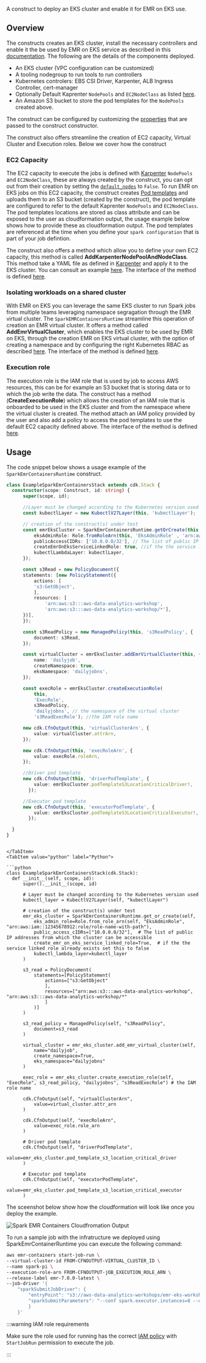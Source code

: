 [//]: # (This file is generated, do not modify directly, update the README.md in framework/src/processing)

A construct to deploy an EKS cluster and enable it for EMR on EKS use. 

## Overview

The constructs creates an EKS cluster, install the necessary controllers and enable it the be used by EMR on EKS service as described in this [documentation](https://docs.aws.amazon.com/emr/latest/EMR-on-EKS-DevelopmentGuide/setting-up-cluster-access.html). The following are the details of the components deployed.

 * An EKS cluster (VPC configuration can be customized)
 * A tooling nodegroup to run tools to run controllers
 * Kubernetes controlers: EBS CSI Driver, Karpenter, ALB Ingress Controller, cert-manager  
 * Optionally Default Kaprenter `NodePools` and `EC2NodeClass` as listed [here](https://github.com/awslabs/data-solutions-framework-on-aws/tree/main/framework/src/processing/lib/spark-runtime/emr-containers/resources/k8s/karpenter-provisioner-config).
 * An Amazon S3 bucket to store the pod templates for the `NodePools` created above.

The construct can be configured by customizing the [properties](https://constructs.dev/packages/aws-dsf/v/1.0.0-rc.5/api/SparkEmrContainersRuntimeProps?lang=python&submodule=processing) that are passed to the construct constructor.

The construct also offers streamline the creation of EC2 capacity, Virtual Cluster and Execution roles. Below we cover how the construct    

### EC2 Capacity

The EC2 capacity to execute the jobs is defined with [Karpenter](https://karpenter.sh/docs/getting-started/) `NodePools` and `EC2NodeClass`, these are always created by the construct, you can opt out from their creation by setting the [`default_nodes`](https://constructs.dev/packages/aws-dsf/v/1.0.0-rc.5/api/SparkEmrContainersRuntimeProps?lang=python&submodule=processing#property.defaultNodes) to `False`. To run EMR on EKS jobs on this EC2 capacity, the construct creates [Pod templates](https://docs.aws.amazon.com/emr/latest/EMR-on-EKS-DevelopmentGuide/pod-templates.html) and uploads them to an S3 bucket (created by the construct), the pod template are configured to refer to the default Kaprenter `NodePools` and `EC2NodeClass`. The pod templates locations are stored as class attribute and can be exposed to the user as cloudformation output, the usage example below shows how to provide these as cloudformation output. The pod templates are referenced at the time when you define your `spark configuration` that is part of your job defintion.

The construct also offers a method which allow you to define your own EC2 capacity, this method is called **AddKarpenterNodePoolAndNodeClass**. This method take a YAML file as defined in [Karpenter](https://karpenter.sh/docs/getting-started/getting-started-with-karpenter/#5-create-nodepool) and apply it to the EKS cluster. You can consult an example [here](https://github.com/awslabs/data-solutions-framework-on-aws/blob/main/framework/src/processing/lib/spark-runtime/emr-containers/resources/k8s/karpenter-provisioner-config/v0.32.1/critical-provisioner.yml). The interface of the method is defined [here](https://constructs.dev/packages/aws-dsf/v/1.0.0-rc.5/api/SparkEmrContainersRuntime?lang=python&submodule=processing#addKarpenterNodePoolAndNodeClass).


### Isolating workloads on a shared cluster

With EMR on EKS you can leverage the same EKS cluster to run Spark jobs from multiple teams leveraging namespace segragation through the EMR virtual cluster. The `SparkEMRContainersRuntime` streamline this operation of creation an EMR virtual cluster. It offers a method called **AddEmrVirtualCluster**, which enables the EKS cluster to be used by EMR on EKS, through the creation EMR on EKS virtual cluster, with the option of creating a namespace and by configuring the right Kubernetes RBAC as described [here](https://docs.aws.amazon.com/emr/latest/EMR-on-EKS-DevelopmentGuide/setting-up-cluster-access.html). The interface of the method is defined [here](https://constructs.dev/packages/aws-dsf/v/1.0.0-rc.5/api/SparkEmrContainersRuntime?lang=python&submodule=processing#addEmrVirtualCluster).

### Execution role

The execution role is the IAM role that is used by job to access AWS resources, this can be for example an S3 bucket that is storing data or to which the job write the data. The construct has a method (**CreateExecutionRole**) which allows the creation of an IAM role that is onboarded to be used in the EKS cluster and from the namespace where the virtual cluster is created. The method attach an IAM policy provided by the user and also add a policy to access the pod templates to use the default EC2 capacity defined above. The interface of the method is defined [here](https://constructs.dev/packages/aws-dsf/v/1.0.0-rc.5/api/SparkEmrContainersRuntime?lang=python&submodule=processing#createExecutionRole).


## Usage

The code snippet below shows a usage example of the `SparkEmrContainersRuntime` construct.

<Tabs>
  <TabItem value="typescript" label="TypeScript" default>

  ```typescript
class ExampleSparkEmrContainersStack extends cdk.Stack {
    constructor(scope: Construct, id: string) {
        super(scope, id);

        //Layer must be changed according to the Kubernetes version used
        const kubectlLayer = new KubectlV27Layer(this, 'kubectlLayer');

        // creation of the construct(s) under test
        const emrEksCluster = SparkEmrContainersRuntime.getOrCreate(this, {
            eksAdminRole: Role.fromRoleArn(this, 'EksAdminRole' , 'arn:aws:iam::12345678912:role/role-name-with-path'),
            publicAccessCIDRs: ['10.0.0.0/32'], // The list of public IP addresses from which the cluster can be accessible
            createEmrOnEksServiceLinkedRole: true, //if the the service linked role already exists set this to false
            kubectlLambdaLayer: kubectlLayer,
        });

        const s3Read = new PolicyDocument({
        statements: [new PolicyStatement({
            actions: [
            's3:GetObject',
            ],
            resources: [
                'arn:aws:s3:::aws-data-analytics-workshop',
                'arn:aws:s3:::aws-data-analytics-workshop/*'],
        })],
        });

        const s3ReadPolicy = new ManagedPolicy(this, 's3ReadPolicy', {
            document: s3Read,
        });

        const virtualCluster = emrEksCluster.addEmrVirtualCluster(this, {
            name: 'dailyjob',
            createNamespace: true,
            eksNamespace: 'dailyjobns',
        });

        const execRole = emrEksCluster.createExecutionRole(
            this,
            'ExecRole',
            s3ReadPolicy,
            'dailyjobns', // the namespace of the virtual cluster
            's3ReadExecRole'); //the IAM role name

        new cdk.CfnOutput(this, 'virtualClusterArn', {
            value: virtualCluster.attrArn,
        });

        new cdk.CfnOutput(this, 'execRoleArn', {
            value: execRole.roleArn,
        });

        //Driver pod template
        new cdk.CfnOutput(this, 'driverPodTemplate', {
            value: emrEksCluster.podTemplateS3LocationCriticalDriver!,
          });

        //Executor pod template
        new cdk.CfnOutput(this, 'executorPodTemplate', {
            value: emrEksCluster.podTemplateS3LocationCriticalExecutor!,
          });

    }
}
  ```
  
  ```mdx-code-block
  
  </TabItem>
  <TabItem value="python" label="Python">

  ```python
class ExampleSparkEmrContainersStack(cdk.Stack):
    def __init__(self, scope, id):
        super().__init__(scope, id)

        # Layer must be changed according to the Kubernetes version used
        kubectl_layer = KubectlV27Layer(self, "kubectlLayer")

        # creation of the construct(s) under test
        emr_eks_cluster = SparkEmrContainersRuntime.get_or_create(self,
            eks_admin_role=Role.from_role_arn(self, "EksAdminRole", "arn:aws:iam::12345678912:role/role-name-with-path"),
            public_access_cIDRs=["10.0.0.0/32"],  # The list of public IP addresses from which the cluster can be accessible
            create_emr_on_eks_service_linked_role=True,  # if the the service linked role already exists set this to false
            kubectl_lambda_layer=kubectl_layer
        )

        s3_read = PolicyDocument(
            statements=[PolicyStatement(
                actions=["s3:GetObject"
                ],
                resources=["arn:aws:s3:::aws-data-analytics-workshop", "arn:aws:s3:::aws-data-analytics-workshop/*"
                ]
            )]
        )

        s3_read_policy = ManagedPolicy(self, "s3ReadPolicy",
            document=s3_read
        )

        virtual_cluster = emr_eks_cluster.add_emr_virtual_cluster(self,
            name="dailyjob",
            create_namespace=True,
            eks_namespace="dailyjobns"
        )

        exec_role = emr_eks_cluster.create_execution_role(self, "ExecRole", s3_read_policy, "dailyjobns", "s3ReadExecRole") # the IAM role name

        cdk.CfnOutput(self, "virtualClusterArn",
            value=virtual_cluster.attr_arn
        )

        cdk.CfnOutput(self, "execRoleArn",
            value=exec_role.role_arn
        )

        # Driver pod template
        cdk.CfnOutput(self, "driverPodTemplate",
            value=emr_eks_cluster.pod_template_s3_location_critical_driver
        )

        # Executor pod template
        cdk.CfnOutput(self, "executorPodTemplate",
            value=emr_eks_cluster.pod_template_s3_location_critical_executor
        )
  ```

  </TabItem>
</Tabs>

The sceenshot below show how the cloudformation will look like once you deploy the example.

![Spark EMR Containers Cloudfromation Output](../../../../static/img/emr-eks-construct-cloudformation-output.png)

To run a sample job with the infratructure we deployed using SparkEmrContainerRuntime you can execute the following command:

```sh
aws emr-containers start-job-run \
--virtual-cluster-id FROM-CFNOUTPUT-VIRTUAL_CLUSTER_ID \
--name spark-pi \
--execution-role-arn FROM-CFNOUTPUT-jOB_EXECUTION_ROLE_ARN \
--release-label emr-7.0.0-latest \
--job-driver '{
    "sparkSubmitJobDriver": {
        "entryPoint": "s3://aws-data-analytics-workshops/emr-eks-workshop/scripts/pi.py",
        "sparkSubmitParameters": "--conf spark.executor.instances=8 --conf spark.executor.memory=2G --conf spark.executor.cores=2 --conf spark.driver.cores=1 --conf spark.kubernetes.driver.podTemplateFile=FROM-CFNOUTPUT-DRIVER-POD-TEMPLATE --conf spark.kubernetes.executor.podTemplateFile=FROM-CFNOUTPUT-EXECUTOR-POD-TEMPLATE"
        }
    }'
```

:::warning IAM role requirements

Make sure the role used for running has the correct [IAM policy](https://docs.aws.amazon.com/service-authorization/latest/reference/list_amazonemroneksemrcontainers.html#amazonemroneksemrcontainers-actions-as-permissions) with `StartJobRun` permission to execute the job.

:::


